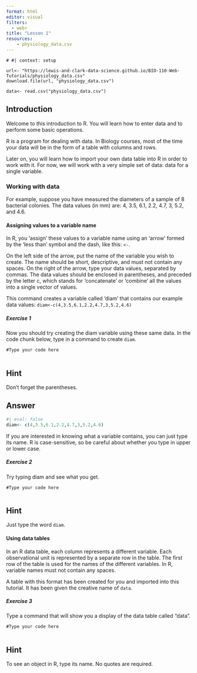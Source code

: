 ```yaml
---
format: html
editor: visual
filters: 
  - webr
title: "Lesson 1"
resources: 
    - physiology_data.csv
---
```


```webr-r
# #| context: setup

url<- "https://lewis-and-clark-data-science.github.io/BIO-110-Web-Tutorials/physiology_data.csv"
download.file(url, "physiology_data.csv")

data<- read.csv("physiology_data.csv")

```

## Introduction

Welcome to this introduction to R. You will learn how to enter data and to perform some basic operations. 

R is a program for dealing with data. In Biology courses, most of the time your data will be in the form of a table with columns and rows.

Later on, you will learn how to import your own data table into R in order to work with it. For now, we will work with a very simple set of data: data for a single variable.

### Working with data

For example, suppose you have measured the diameters of a sample of 8 bacterial colonies. The data values (in mm) are: 4, 3.5, 6.1, 2.2, 4.7, 3, 5.2, and 4.6.

#### Assigning values to a variable name

In R, you 'assign' these values to a variable name using an 'arrow' formed by the 'less than' symbol and the dash, like this: `<-`. 

On the left side of the arrow, put the name of the variable you wish to create. The name should be short, descriptive, and must not contain any spaces. On the right of the arrow, type your data values, separated by commas. The data values should be enclosed in parentheses, and preceded by the letter c, which stands for 'concatenate' or 'combine' all the values into a single vector of values. 

This command creates a variable called 'diam' that contains our example data values: `diam<-c(4,3.5,6.1,2.2,4.7,3,5.2,4.6)`

##### Exercise 1

Now you should try creating the diam variable using these same data. In the code chunk below, type in a command to create `diam`. 

```webr-r
#Type your code here


```

::: {.callout-tip collapse="true" icon="false"}
## Hint

Don't forget the parentheses.

:::

::: {.callout-note collapse="true" icon="false"}
## Answer

```r
#| eval: false
diam<- c(4,3.5,6.1,2.2,4.7,3,5.2,4.6)
```

:::

If you are interested in knowing what a variable contains, you can just type its name. R is case-sensitive, so be careful about whether you type in upper or lower case.

##### Exercise 2

Try typing diam and see what you get.

```webr-r
#Type your code here


```

::: {.callout-tip collapse="true" icon="false"}
## Hint

Just type the word `diam`. 
:::

#### Using data tables

In an R data table, each column represents a different variable. Each observational unit is represented by a separate row in the table. The first row of the table is used for the names of the different variables. In R, variable names must not contain any spaces.

A table with this format has been created for you and imported into this tutorial. It has been given the creative name of `data`.

##### Exercise 3

Type a command that will show you a display of the data table called "data".

```webr-r
#Type your code here


```

::: {.callout-tip collapse="true" icon="false"}
## Hint

To see an object in R, type its name. No quotes are required.
:::